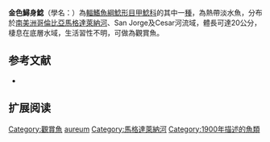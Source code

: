 {{Speciesbox
| name = 金色鱘身鯰
| image = Sturisoma aureum Richard Bartz.jpg 
| image_width = 250px
| image_caption = 
| status = NE
| status_system = IUCN3.1
| genus = Sturisoma
| species = aureum
| authority = [[Steindachner|Steindachner]], 1900
| synonyms = *''Loricaria aurea '', Steindachner, 1900 
}}

'''金色鱘身鯰'''（學名：{{lang|la|''Sturisoma aureum''}}）為[[輻鰭魚綱|輻鰭魚綱]][[鯰形目|鯰形目]][[甲鯰科|甲鯰科]]的其中一[[種|種]]，為熱帶淡水魚，分布於[[南美洲|南美洲]][[哥倫比亞|哥倫比亞]][[馬格達萊納河|馬格達萊納河]]、San Jorge及Cesar河流域，體長可達20公分，棲息在底層水域，生活習性不明，可做為觀賞魚。
==参考文献==
*{{FishBase_species|genus=Sturisoma|species=aureum|year=2014|month=12}}

== 扩展阅读 ==
{{refbegin}}
{{wikispecies-inline|Sturisoma aureum|金色鱘身鯰}}
{{refend}}
{{Taxonbar|from=Q99855372}}

{{DEFAULTSORT:Sturisoma aureum}}
[[Category:觀賞魚|Category:觀賞魚]]
[[Category:鱘身鯰屬|aureum]]
[[Category:馬格達萊納河|Category:馬格達萊納河]]
[[Category:1900年描述的魚類|Category:1900年描述的魚類]]


{{Siluriformes-stub}}
